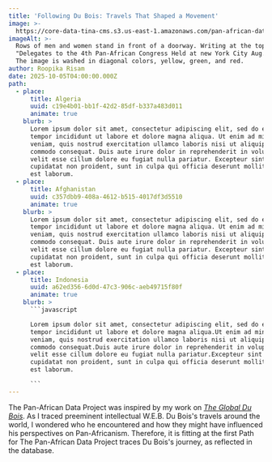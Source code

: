 ```yaml
---
title: 'Following Du Bois: Travels That Shaped a Movement'
image: >-
  https://core-data-tina-cms.s3.us-east-1.amazonaws.com/pan-african-data-content/GettyImages-514974802.jpg
imageAlt: >-
  Rows of men and women stand in front of a doorway. Writing at the top reads
  "Delegates to the 4th Pan-African Congress Held at new York City Aug. 1927.
  The image is washed in diagonal colors, yellow, green, and red.
author: Roopika Risam
date: 2025-10-05T04:00:00.000Z
path:
  - place:
      title: Algeria
      uuid: c19e4b01-bb1f-42d2-85df-b337a483d011
      animate: true
    blurb: >
      Lorem ipsum dolor sit amet, consectetur adipiscing elit, sed do eiusmod
      tempor incididunt ut labore et dolore magna aliqua. Ut enim ad minim
      veniam, quis nostrud exercitation ullamco laboris nisi ut aliquip ex ea
      commodo consequat. Duis aute irure dolor in reprehenderit in voluptate
      velit esse cillum dolore eu fugiat nulla pariatur. Excepteur sint occaecat
      cupidatat non proident, sunt in culpa qui officia deserunt mollit anim id
      est laborum. 
  - place:
      title: Afghanistan
      uuid: c357dbb9-408a-4612-b515-4017df3d5510
      animate: true
    blurb: >
      Lorem ipsum dolor sit amet, consectetur adipiscing elit, sed do eiusmod
      tempor incididunt ut labore et dolore magna aliqua. Ut enim ad minim
      veniam, quis nostrud exercitation ullamco laboris nisi ut aliquip ex ea
      commodo consequat. Duis aute irure dolor in reprehenderit in voluptate
      velit esse cillum dolore eu fugiat nulla pariatur. Excepteur sint occaecat
      cupidatat non proident, sunt in culpa qui officia deserunt mollit anim id
      est laborum.
  - place:
      title: Indonesia
      uuid: a62ed356-6d0d-47c3-906c-aeb49715f80f
      animate: true
    blurb: >
      ```javascript

      Lorem ipsum dolor sit amet, consectetur adipiscing elit, sed do eiusmod
      tempor incididunt ut labore et dolore magna aliqua.Ut enim ad minim
      veniam, quis nostrud exercitation ullamco laboris nisi ut aliquip ex ea
      commodo consequat.Duis aute irure dolor in reprehenderit in voluptate
      velit esse cillum dolore eu fugiat nulla pariatur.Excepteur sint occaecat
      cupidatat non proident, sunt in culpa qui officia deserunt mollit anim id
      est laborum.

      ```
---
```


The Pan-African Data Project was inspired by my work on *[The Global Du Bois](https://globaldubois.org)*. As I traced preeminent intellectual W\.E.B. Du Bois's travels around the world, I wondered who he encountered and how they might have influenced his perspectives on Pan-Africanism. Therefore, it is fitting at the first Path for The Pan-African Data Project traces Du Bois's journey, as reflected in the database. 
